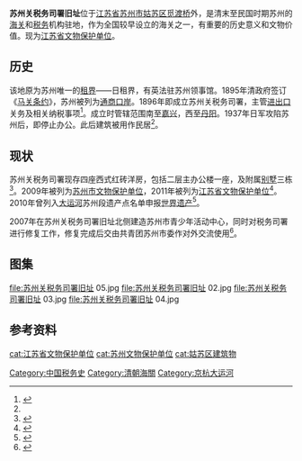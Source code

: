 {{文物保护单位
| 级别 = 省级
| 省区市 = 江苏省
| 名称 = 苏州关税务司署旧址
| 图片 = 苏州关税务司署旧址 01.jpg
| 编号 = 802（第七批）
| 分类 = 近现代重要史迹及代表性建筑
| 时代 = [[清朝|清]]
| 所在 = [[苏州市|苏州市]][[姑苏区|姑苏区]]
| 登录 = 2011年12月
| 坐标 = {{coord|display=title}}
}}
'''苏州关税务司署旧址'''位于[[江苏省|江苏省]][[苏州市|苏州市]][[姑苏区|姑苏区]][[觅渡桥|觅渡桥]]外，是清末至民国时期苏州的[[海关|海关]]和[[税务|税务]]机构驻地，作为全国较早设立的海关之一，有重要的历史意义和文物价值。现为[[江苏省文物保护单位|江苏省文物保护单位]]。

==历史==
该地原为苏州唯一的[[租界|租界]]——日租界，有英法驻苏州领事馆。1895年清政府签订《[[马关条约|马关条约]]》，苏州被列为[[通商口岸|通商口岸]]。1896年即成立苏州关税务司署，主管[[进出口|进出口]]关务及相关纳税事项<ref>{{cite web |title=苏州这座城市 有过太多难忘的“第一次” |url=https://new.qq.com/omn/20190902/20190902A0OR1A00.html |website=腾讯新闻 |accessdate=2020-07-14}}</ref>。成立时管辖范围南至[[嘉兴|嘉兴]]，西至[[丹阳|丹阳]]。1937年日军攻陷苏州后，即停止办公。此后建筑被用作民居<ref name='r' />。

==现状==
苏州关税务司署现存四座西式红砖洋房，包括二层主办公楼一座，及附属[[别墅|别墅]]三栋<ref>{{cite web |title=志愿者骑公共自行车寻访葑门古迹 |url=http://js.ifeng.com/a/20170112/5319547_0.shtml |website=凤凰江苏 |accessdate=2020-07-14}}</ref>。2009年被列为[[苏州市文物保护单位|苏州市文物保护单位]]，2011年被列为[[江苏省文物保护单位|江苏省文物保护单位]]<ref>{{cite web |title=省政府关于公布第七批省级文物保护单位的通知 |url=http://www.jiangsu.gov.cn/art/2011/12/19/art_46767_2680307.html |website=江苏省人民政府 |accessdate=2020-07-14}}</ref>。2010年曾列入[[大运河|大运河]]苏州段遗产点名单申报[[世界遗产|世界遗产]]<ref>{{cite web |title=苏州：10个申遗“遗产点”确定 |url=http://news.163.com/10/0920/14/6H1H7PUN00014AED.html |website=news.163.com |accessdate=2020-07-14 |date=2010-09-20}}</ref>。

2007年在苏州关税务司署旧址北侧建造苏州市青少年活动中心，同时对税务司署进行修复工作，修复完成后交由共青团苏州市委作对外交流使用<ref name='r'>{{cite web |title=苏州关税务司署旧址 老阳关变"青春形象大使" |url=http://www.chinagrandcanal.com/view.php?id=2181 |website=www.chinagrandcanal.com |publisher=苏州日报 |accessdate=2020-07-14}}</ref>。

==图集==
<gallery>
file:苏州关税务司署旧址 05.jpg
file:苏州关税务司署旧址 02.jpg
file:苏州关税务司署旧址 03.jpg
file:苏州关税务司署旧址 04.jpg
</gallery>

==参考资料==
{{refs}}

{{苏州市境内的江苏省文物保护单位}}
{{DEFAULTSORT:suzhouguan}}
[[cat:江苏省文物保护单位|cat:江苏省文物保护单位]]
[[cat:苏州文物保护单位|cat:苏州文物保护单位]]
[[cat:姑苏区建筑物|cat:姑苏区建筑物]]
[[Category:中国税务史|Category:中国税务史]]
[[Category:清朝海關|Category:清朝海關]]
[[Category:京杭大运河|Category:京杭大运河]]